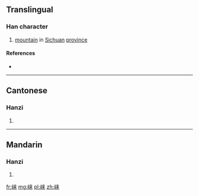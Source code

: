 {{also|崍}}
==Translingual==

===Han character===
{{Han char|rn=46|rad=山|as=07|sn=10|four=|canj=UDT|ids=⿰山来}}

# [[mountain]] in [[Sichuan]] [[province]]

====References====
* {{Han ref|kx=0312.301|hdz=10773.070|uh=5D03|ud=23811}}

----

==Cantonese==

===Hanzi===
{{yue-hanzi|jyut=[[loi4]]|y=loi4|tra=崍}}

# {{defn|lang=yue|sort=山07}}

----

==Mandarin==

===Hanzi===
{{cmn-hanzi|tra=崍|pin=[[lái]] ([[lai2]])|wg=lai<sup>2</sup>}}

# {{defn|lang=cmn|sort=山07}}

[[fr:崃]]
[[mg:崃]]
[[pl:崃]]
[[zh:崃]]